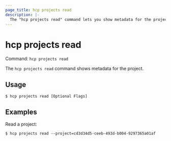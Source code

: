 ```yaml
---
page_title: hcp projects read
description: |-
  The "hcp projects read" command lets you show metadata for the project.
---
```


# hcp projects read

Command: `hcp projects read` 

The `hcp projects read` command shows metadata for the project.

## Usage

```shell-session
$ hcp projects read [Optional Flags]
```

## Examples

Read a project:

```shell-session
$ hcp projects read --project=cd3d34d5-ceeb-493d-b004-9297365a01af
```

